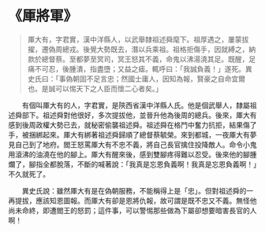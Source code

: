 # 《厙將軍》

> 厙大有，字君實，漢中洋縣人，以武舉隸祖述舜麾下。祖厚遇之，屢蒙拔擢，遷偽周總戎。後覺大勢既去，潛以兵乘祖。祖格拒傷手，因就縛之，納款於總督蔡。至都夢至冥司，冥王怒其不義，命鬼以沸湯澆其足。既醒，足痛不可忍，後腫潰，指盡墮；又益之瘧。輒呼曰：「我誠負義！」遂死。異史氏曰：「事偽朝固不足言忠；然國士庸人，因知為報，賢豪之自命宜爾也。是誠可以惕天下之人臣而懷二心者矣。」

&emsp;&emsp;有個叫厙大有的人，字君實，是陝西省漢中洋縣人氏。他是個武舉人，隸屬祖述舜部下。祖述舜對他很好，多次提拔他，並晉升他為後周的總兵。後來，厙大有感到後周政權大勢已去，就秘密偷襲祖述舜。祖述舜在格鬥中奮力抗拒，結果傷了手，被捆綁起來。­厙大有綁著祖述舜歸順了總督蔡毓榮。來到都城，一夜厙大有夢見自己到了地府。閻王怒罵厙大有不忠不義，將自己長官擒住投降敵人。命令小鬼用滾沸的油澆在他的腳上。厙大有醒來後，感到雙腳疼得難以忍受。後來他的腳腫爛了，腳指全都脫落，不斷的喊著說：「我真是忘恩負義啊！我真是忘恩負義啊！」不久就死了。

&emsp;&emsp;異史氏說：雖然厙大有是在偽朝服務，不能稱得上是「忠」。但對祖述舜的一再提拔，應該知恩圖報。而厙大有卻是恩將仇報，故可謂是既不忠又不義。無怪他尚未命終，即遭閻王的怒罰；這件事，可以警惕那些做為下屬卻想要暗害長官的人啊！
